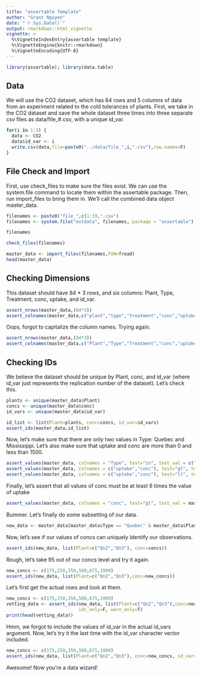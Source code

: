 ```yaml
---
title: "assertable Template"
author: "Grant Nguyen"
date: "`r Sys.Date()`"
output: rmarkdown::html_vignette
vignette: >
  %\VignetteIndexEntry{assertable template}
  %\VignetteEngine{knitr::rmarkdown}
  %\VignetteEncoding{UTF-8}
---
```

  
```r
library(assertable); library(data.table)
```


## Data
We will use the CO2 dataset, which has 64 rows and 5 columns of data from an experiment related to the cold tolerances of plants. First, we take in the CO2 dataset and save the whole dataset three times into three separate csv files as data/file_#.csv, with a unique id_var.

```r
for(i in 1:3) {
  data <- CO2
  data$id_var <- i
  write.csv(data,file=paste0("../data/file_",i,".csv"),row.names=F)
}
```

## File Check and Import
First, use check_files to make sure the files exist. We can use the system.file command to locate them within the assertable package. Then, run import_files to bring them in. We'll call the combined data object master_data.

```r
filenames <- paste0("file_",c(1:3),".csv")
filenames <- system.file("extdata", filenames, package = "assertable")

filenames
```

```r
check_files(filenames)
```


```r
master_data <- import_files(filenames,FUN=fread)
head(master_data)
```

## Checking Dimensions
This dataset should have 84 * 3 rows, and six columns: Plant, Type, Treatment, conc, uptake, and id_var.

```r
assert_nrows(master_data,(84*3))
assert_colnames(master_data,c("plant","type","treatment","conc","uptake","id_var"))
```

Oops, forgot to capitalize the column names. Trying again.

```r
assert_nrows(master_data,(84*3))
assert_colnames(master_data,c("Plant","Type","Treatment","conc","uptake","id_var"))
```

## Checking IDs
We believe the dataset should be unique by Plant, conc, and id_var (where id_var just represents the replication number of the dataset). Let's check this.

```r
plants <- unique(master_data$Plant)
concs <- unique(master_data$conc)
id_vars <- unique(master_data$id_var)

id_list <- list(Plant=plants, conc=concs, id_var=id_vars)
assert_ids(master_data,id_list)
```

Now, let's make sure that there are only two values in Type: Quebec and Mississippi. Let's also make sure that uptake and conc are more than 0 and less than 1500.

```r
assert_values(master_data, colnames = "Type", test="in", test_val = c("Quebec","Mississippi"))
assert_values(master_data, colnames = c("uptake","conc"), test="gt", test_val = 0)
assert_values(master_data, colnames = c("uptake","conc"), test="lt", test_val = 1500)
```

Finally, let's assert that all values of conc must be at least 6 times the value of uptake
```r
assert_values(master_data, colnames = "conc", test="gt", test_val = master_data$uptake * 6)
```

Bummer. Let's finally do some subsetting of our data.
```r
new_data <- master_data[master_data$Type == "Quebec" & master_data$Plant %in% c("Qn2","Qn3") & uptake > 20,]
```

Now, let's see if our values of concs can uniquely identify our observations.
```r
assert_ids(new_data, list(Plant=c("Qn2","Qn3"), conc=concs))
```

Rough, let's take 95 out of our concs level and try it again.
```r
new_concs <- c(175,250,350,500,675,1000)
assert_ids(new_data, list(Plant=c("Qn2","Qn3"),conc=new_concs))
```

Let's first get the actual rows and look at them.
```r
new_concs <- c(175,250,350,500,675,1000)
vetting_data <- assert_ids(new_data, list(Plant=c("Qn2","Qn3"),conc=new_concs), 
                           ids_only=F, warn_only=T)
print(head(vetting_data))
```

Hmm, we forgot to include the values of id_var in the actual id_vars argument. Now, let's try it the last time with the id_var character vector included.
```r
new_concs <- c(175,250,350,500,675,1000)
assert_ids(new_data, list(Plant=c("Qn2","Qn3"), conc=new_concs, id_var=id_vars))
```

Awesome! Now you're a data wizard!
